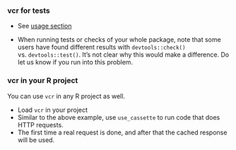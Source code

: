
### vcr for tests

* See [usage section](#usage)

* When running tests or checks of your whole package, note that some users have found different results with
`devtools::check()` vs. `devtools::test()`. It's not clear why this would make a difference. Do let us know
if you run into this problem.

### vcr in your R project

You can use `vcr` in any R project as well.

* Load `vcr` in your project
* Similar to the above example, use `use_cassette` to run code that does HTTP requests.
* The first time a real request is done, and after that the cached response will be used.
